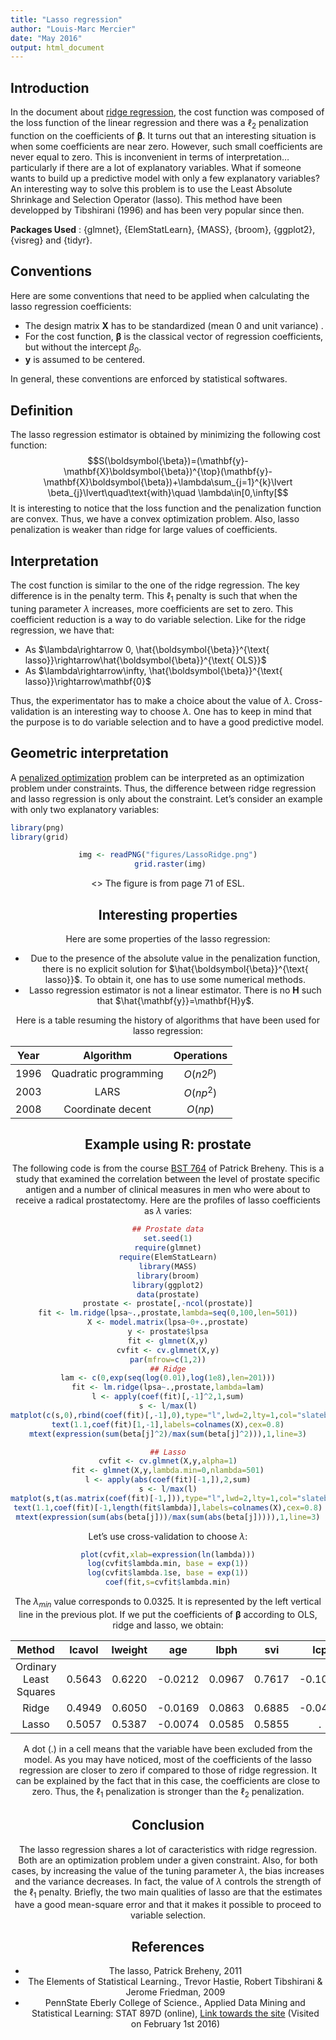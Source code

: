 ---
title: "Lasso regression"
author: "Louis-Marc Mercier"
date: "May 2016"
output: html_document
---

## Introduction
 In the document about [ridge regression](https://fr.wikipedia.org/wiki/R%C3%A9gularisation_Tychonoff), the cost function was composed of the loss function of the linear regression and there was a $\ell_{2}$ penalization function on the coefficients of $\boldsymbol{\beta}$. It turns out that an interesting situation is when some coefficients are near zero. However, such small coefficients are never equal to zero. This is inconvenient in terms of interpretation...particularly if there are a lot of explanatory variables. What if someone wants to build up a predictive model with only a few explanatory variables? An interesting way to solve this problem is to use the Least Absolute Shrinkage and Selection Operator (lasso). This method have been developped by Tibshirani (1996) and has been very popular since then.
 
**Packages Used** : {glmnet}, {ElemStatLearn}, {MASS}, {broom}, {ggplot2}, {visreg} and {tidyr}.

## Conventions
Here are some conventions that need to be applied when calculating the lasso regression coefficients:

* The design matrix $\mathbf{X}$ has to be standardized (mean 0 and unit variance) .
* For the cost function, $\boldsymbol{\beta}$ is the classical vector of regression coefficients, but without the intercept $\beta_{0}$.
* $\mathbf{y}$ is assumed to be centered.

In general, these conventions are enforced by statistical softwares. 

## Definition 
The lasso regression estimator is obtained by minimizing the following cost function: 
$$S(\boldsymbol{\beta})=(\mathbf{y}-\mathbf{X}\boldsymbol{\beta})^{\top}(\mathbf{y}-\mathbf{X}\boldsymbol{\beta})+\lambda\sum_{j=1}^{k}\lvert \beta_{j}\lvert\quad\text{with}\quad \lambda\in[0,\infty[$$
It is interesting to notice that the loss function and the penalization function are convex. Thus, we have a convex optimization problem. Also, lasso penalization is weaker than ridge for large values of coefficients.

## Interpretation
The cost function is similar to the one of the ridge regression. The key difference is in the penalty term. This $\ell_{1}$ penalty is such that when the tuning parameter $\lambda$ increases, more coefficients are set to zero. This coefficient reduction is a way to do variable selection. Like for the ridge regression, we have that:

* As $\lambda\rightarrow 0,  \hat{\boldsymbol{\beta}}^{\text{ lasso}}\rightarrow\hat{\boldsymbol{\beta}}^{\text{ OLS}}$
* As $\lambda\rightarrow\infty,  \hat{\boldsymbol{\beta}}^{\text{ lasso}}\rightarrow\mathbf{0}$

Thus, the experimentator has to make a choice about the value of $\lambda$. Cross-validation is an interesting way to choose $\lambda$. One has to keep in mind that the purpose is to do variable selection and to have a good predictive model.

## Geometric interpretation

A [penalized optimization](http://www.stat.cmu.edu/~cshalizi/statcomp/14/lectures/18/lecture-18.pdf) problem can be interpreted as an optimization problem under constraints. Thus, the difference between ridge regression and lasso regression is only about the constraint. Let's consider an example with only two explanatory variables:

```{r results='hide', message=FALSE, warning=FALSE, echo=FALSE}
library(png)
library(grid)
```
<center>
```{r fig.width=4.5, fig.height=4.5, message=FALSE, cache=FALSE, echo=FALSE}
img <- readPNG("figures/LassoRidge.png")
 grid.raster(img)
```
<\center>
The figure is from page 71 of ESL. 

## Interesting properties
Here are some properties of the lasso regression:

* Due to the presence of the absolute value in the penalization function, there is no explicit solution for $\hat{\boldsymbol{\beta}}^{\text{ lasso}}$. To obtain it, one has to use some numerical methods.
* Lasso regression estimator is not a linear estimator. There is no $\mathbf{H}$ such that $\hat{\mathbf{y}}=\mathbf{H}y$.

Here is a table resuming the history of algorithms that have been used for lasso regression:

|     Year   |  Algorithm | Operations
|:-------------:|:------:|:------:|
|    1996        | Quadratic programming | $O(n2^{p})$
|    2003       |   LARS | $O(np^{2})$
|    2008        |  Coordinate decent | $O(np)$


## Example using R: prostate

The following code is from the course [BST 764](http://web.as.uky.edu/statistics/users/pbreheny/764-F11/notes.html) of Patrick Breheny. This is a study that examined the correlation between the level of prostate specific antigen and a number of clinical measures in men who were about to receive a radical prostatectomy. Here are the profiles of lasso coefficients as $\lambda$ varies:

```{r, fig.width=9, message=FALSE, warning=FALSE}
## Prostate data
set.seed(1)
require(glmnet)
require(ElemStatLearn)
library(MASS)
library(broom)
library(ggplot2)
data(prostate)
prostate <- prostate[,-ncol(prostate)]
fit <- lm.ridge(lpsa~.,prostate,lambda=seq(0,100,len=501))
X <- model.matrix(lpsa~0+.,prostate)
y <- prostate$lpsa
fit <- glmnet(X,y)
cvfit <- cv.glmnet(X,y)
par(mfrow=c(1,2))
## Ridge
lam <- c(0,exp(seq(log(0.01),log(1e8),len=201)))
fit <- lm.ridge(lpsa~.,prostate,lambda=lam)
l <- apply(coef(fit)[,-1]^2,1,sum)
s <- l/max(l)
matplot(c(s,0),rbind(coef(fit)[,-1],0),type="l",lwd=2,lty=1,col="slateblue",xlab="",ylab="Coefficients",xlim=c(0,1.15),ylim=c(-0.1,0.8),main="Ridge")
text(1.1,coef(fit)[1,-1],labels=colnames(X),cex=0.8)
mtext(expression(sum(beta[j]^2)/max(sum(beta[j]^2))),1,line=3)

## Lasso
cvfit <- cv.glmnet(X,y,alpha=1)
fit <- glmnet(X,y,lambda.min=0,nlambda=501)
l <- apply(abs(coef(fit)[-1,]),2,sum)
s <- l/max(l)
matplot(s,t(as.matrix(coef(fit)[-1,])),type="l",lwd=2,lty=1,col="slateblue",xlab="",ylab="Coefficients",xlim=c(0,1.15),ylim=c(-0.1,0.8),main="Lasso")
text(1.1,coef(fit)[-1,length(fit$lambda)],labels=colnames(X),cex=0.8)
mtext(expression(sum(abs(beta[j]))/max(sum(abs(beta[j])))),1,line=3)
```

Let's use cross-validation to choose $\lambda$:
```{r, fig.width=5, message=FALSE, warning=FALSE}
plot(cvfit,xlab=expression(ln(lambda)))
log(cvfit$lambda.min, base = exp(1))
log(cvfit$lambda.1se, base = exp(1))
coef(fit,s=cvfit$lambda.min)
```

The $\lambda_{min}$ value corresponds to $0.0325$. It is represented by the left vertical line in the previous plot. If we put the coefficients of $\mathbf{\beta}$ according to OLS, ridge and lasso, we obtain:

|     Method   |  lcavol | lweight |age | lbph | svi |  lcp  | gleason | pgg45 
|:----------:|:------:|:------:|:------:|:------:|:------:|:------:|:------:|:------:|
| Ordinary Least Squares | 0.5643| 0.6220| -0.0212| 0.0967| 0.7617| -0.1061| 0.0492 |0.0045 |
| Ridge| 0.4949| 0.6050| -0.0169| 0.0863| 0.6885| -0.0420| 0.0634| 0.0034 |
| Lasso| 0.5057| 0.5387| -0.0074| 0.0585| 0.5855| .| .| 0.0022 |

A dot (.) in a cell means that the variable have been excluded from the model. As you may have noticed, most of the coefficients of the lasso regression are closer to zero if compared to those of ridge regression. It can be explained by the fact that in this case, the coefficients are close to zero. Thus, the $\ell_1$ penalization is stronger than the $\ell_2$ penalization.  

## Conclusion
The lasso regression shares a lot of caracteristics with ridge regression. Both are an optimization problem under a given constraint. Also, for both cases, by increasing the value of the tuning parameter $\lambda$, the bias increases and the variance decreases. In fact, the value of $\lambda$ controls the strength of the $\ell_{1}$ penalty. Briefly, the two main qualities of lasso are that the estimates have a good mean-square error and that it makes it possible to proceed to variable selection.

## References
* The lasso,
  Patrick Breheny,
  2011
* The Elements of Statistical Learning.,
  Trevor Hastie, Robert Tibshirani & Jerome Friedman,
  2009
* PennState Eberly College of Science.,
  Applied Data Mining and Statistical Learning: STAT 897D (online),
  [Link towards the site](https://onlinecourses.science.psu.edu/stat857/node/155) (Visited on February 1st 2016)